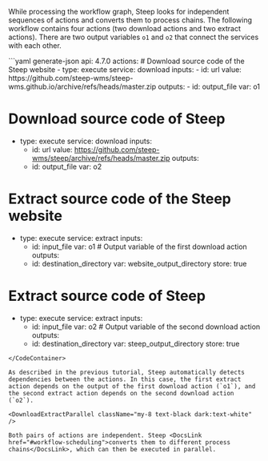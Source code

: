 
While processing the workflow graph, Steep looks for independent sequences of actions and converts them to <DocsLink href="#process-chains">process chains</DocsLink>. The following workflow contains four actions (two download actions and two extract actions). There are two output variables `o1` and `o2` that connect the services with each other.

<CodeContainer title="download-independent-actions.yaml">
```yaml generate-json
api: 4.7.0
actions:
  # Download source code of the Steep website
  - type: execute
    service: download
    inputs:
      - id: url
        value: https://github.com/steep-wms/steep-wms.github.io/archive/refs/heads/master.zip
    outputs:
      - id: output_file
        var: o1

  # Download source code of Steep
  - type: execute
    service: download
    inputs:
      - id: url
        value: https://github.com/steep-wms/steep/archive/refs/heads/master.zip
    outputs:
      - id: output_file
        var: o2

  # Extract source code of the Steep website
  - type: execute
    service: extract
    inputs:
      - id: input_file
        var: o1   # Output variable of the first download action
    outputs:
      - id: destination_directory
        var: website_output_directory
        store: true

  # Extract source code of Steep
  - type: execute
    service: extract
    inputs:
      - id: input_file
        var: o2   # Output variable of the second download action
    outputs:
      - id: destination_directory
        var: steep_output_directory
        store: true
```
</CodeContainer>

As described in the previous tutorial, Steep automatically detects dependencies between the actions. In this case, the first extract action depends on the output of the first download action (`o1`), and the second extract action depends on the second download action (`o2`).

<DownloadExtractParallel className="my-8 text-black dark:text-white" />

Both pairs of actions are independent. Steep <DocsLink href="#workflow-scheduling">converts them to different process chains</DocsLink>, which can then be executed in parallel.
